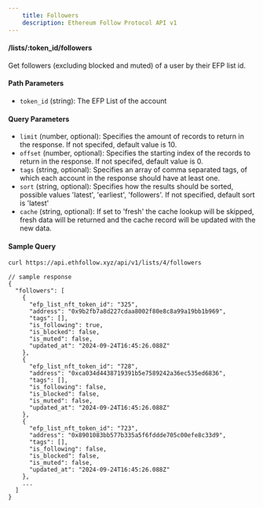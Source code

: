 ```yaml
---
    title: Followers
    description: Ethereum Follow Protocol API v1
---
```


#### /lists/\:token_id/followers

Get followers (excluding blocked and muted) of a user by their EFP list id.

#### Path Parameters

- `token_id` (string): The EFP List of the account

#### Query Parameters

- `limit` (number, optional): Specifies the amount of records to return in the response. If not specifed, default value is 10.
- `offset` (number, optional): Specifies the starting index of the records to return in the response. If not specifed, default value is 0.
- `tags` (string, optional): Specifies an array of comma separated tags, of which each account in the response should have at least one.
- `sort` (string, optional): Specifies how the results should be sorted, possible values 'latest', 'earliest', 'followers'. If not specified, default sort is 'latest'
- `cache` (string, optional): If set to 'fresh' the cache lookup will be skipped, fresh data will be returned and the cache record will be updated with the new data.

#### Sample Query

```sh
curl https://api.ethfollow.xyz/api/v1/lists/4/followers
```

```jsonc
// sample response
{
  "followers": [
    {
      "efp_list_nft_token_id": "325",
      "address": "0x9b2fb7a8d227cdaa8002f80e8c8a99a19bb1b969",
      "tags": [],
      "is_following": true,
      "is_blocked": false,
      "is_muted": false,
      "updated_at": "2024-09-24T16:45:26.088Z"
    },
    {
      "efp_list_nft_token_id": "728",
      "address": "0xca034d4438719391b5e7589242a36ec535ed6836",
      "tags": [],
      "is_following": false,
      "is_blocked": false,
      "is_muted": false,
      "updated_at": "2024-09-24T16:45:26.088Z"
    },
    {
      "efp_list_nft_token_id": "723",
      "address": "0x8901083bb577b335a5f6fddde705c00efe8c33d9",
      "tags": [],
      "is_following": false,
      "is_blocked": false,
      "is_muted": false,
      "updated_at": "2024-09-24T16:45:26.088Z"
    },
    ...
  ]
}
```
